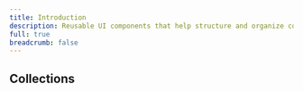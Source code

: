 ```yaml
---
title: Introduction
description: Reusable UI components that help structure and organize content efficiently.
full: true
breadcrumb: false
---
```


## Collections

<Cards>
  <Card
    href="/docs/collections/dialog"
    title="Dialog"
    description="A curated set of dialog samples to showcase different interaction patterns."
  />
</Cards>
